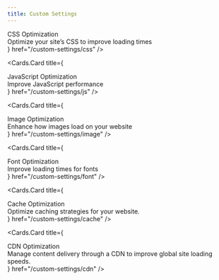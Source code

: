 ```yaml
---
title: Custom Settings
---
```



<style jsx global>{`
  
  .cards-container{
    display: flex;
    flex-direction: column;
  }

  .card-body .card-title{
    font-size: 18px;
    line-height: 1.2;
    font-weight: 600;
  }

  .card-body .card-description{
    font-size: 14px;
    line-height: 1.2;
    font-weight: 400;
    margin-top: 10px;
  }

`}</style>
 
<Cards className="cards-container">
  <Cards.Card
    title={
      <div className="card-body">
         <div className="card-title">
          CSS Optimization
        </div>
        <div className="card-description">
          Optimize your site’s CSS to improve loading times
        </div>
      </div>
    }
    href="/custom-settings/css"
  />

  <Cards.Card
    title={
      <div className="card-body">
        <div className="card-title">
          JavaScript Optimization
        </div>
        <div className="card-description">
          Improve JavaScript performance
        </div>
      </div>
    }
    href="/custom-settings/js"
  />

  <Cards.Card
    title={
      <div className="card-body">
        <div className="card-title">
          Image Optimization
        </div>
        <div className="card-description">
          Enhance how images load on your website
        </div>
      </div>
    }
    href="/custom-settings/image"
  />

  <Cards.Card
    title={
      <div className="card-body">
        <div className="card-title">
          Font Optimization
        </div>
        <div className="card-description">
          Improve loading times for fonts
        </div>
      </div>
    }
    href="/custom-settings/font"
  />

  <Cards.Card
    title={
      <div className="card-body">
        <div className="card-title">
          Cache Optimization
        </div>
        <div className="card-description">
          Optimize caching strategies for your website.
        </div>
      </div>
    }
    href="/custom-settings/cache"
  />

  <Cards.Card
    title={
      <div className="card-body">
        <div className="card-title">
          CDN Optimization
        </div>
        <div className="card-description">
        Manage content delivery through a CDN to improve global site loading speeds.
        </div>
      </div>
    }
    href="/custom-settings/cdn"
  />

</Cards>